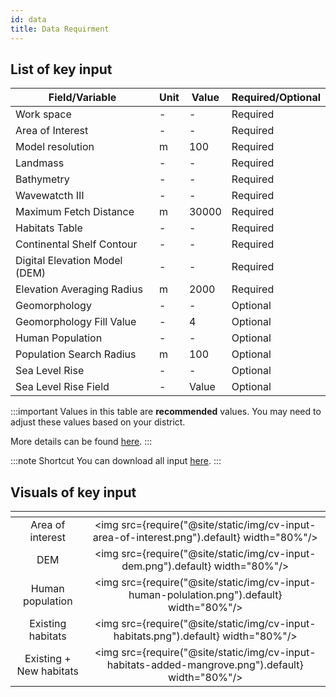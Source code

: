 ```yaml
---
id: data
title: Data Requirment
---
```


## List of key input

| Field/Variable                     | Unit                | Value               | Required/Optional   |
| -----------------------------------| ------------------- |---------------------|---------------------|
| Work space                         | -                   | -                   | Required            |
| Area of Interest                   | -                   | -                   | Required            |
| Model resolution                   | m                   | 100                 | Required            |
| Landmass                           | -                   | -                   | Required            |
| Bathymetry                         | -                   | -                   | Required            |
| Wavewatcth Ⅲ                       | -                   | -                   | Required            |
| Maximum Fetch Distance             | m                   | 30000               | Required            |
| Habitats Table                     | -                   | -                   | Required            |
| Continental Shelf Contour          | -                   | -                   | Required            |
| Digital Elevation Model (DEM)      | -                   | -                   | Required            |
| Elevation Averaging Radius         | m                   | 2000                | Required            |
| Geomorphology                      | -                   | -                   | Optional            |
| Geomorphology Fill Value           | -                   | 4                   | Optional            |
| Human Population                   | -                   | -                   | Optional            |
| Population Search Radius           | m                   | 100                 | Optional            |
| Sea Level Rise                     | -                   | -                   | Optional            |
| Sea Level Rise Field               | -                   | Value               | Optional            |

:::important
Values in this table are **recommended** values. You may need to adjust these values based on your district.

More details can be found [here](http://releases.naturalcapitalproject.org/invest-userguide/latest/coastal_vulnerability.html#data-needs).
:::

:::note Shortcut
You can download all input [here](http://invest-model-input-files.s3-website-ap-southeast-1.amazonaws.com/).
:::

## Visuals of key input  

| <!-- -->                            | <!-- -->            |            
| :---------------------------------: | :-----------------: |
| Area of interest                    |<img src={require("@site/static/img/cv-input-area-of-interest.png").default} width="80%"/> |
| DEM                                 |<img src={require("@site/static/img/cv-input-dem.png").default} width="80%"/> |
| Human population                    |<img src={require("@site/static/img/cv-input-human-polulation.png").default} width="80%"/> |
| Existing habitats                   |<img src={require("@site/static/img/cv-input-habitats.png").default} width="80%"/> |
| Existing + New habitats             |<img src={require("@site/static/img/cv-input-habitats-added-mangrove.png").default} width="80%"/> |

